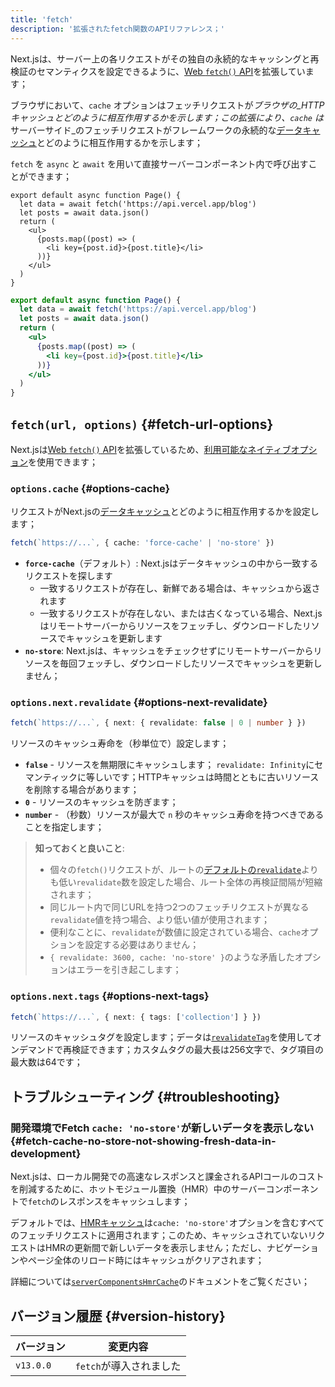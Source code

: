 ```yaml
---
title: 'fetch'
description: '拡張されたfetch関数のAPIリファレンス；'
---
```


Next.jsは、サーバー上の各リクエストがその独自の永続的なキャッシングと再検証のセマンティクスを設定できるように、[Web `fetch()` API](https://developer.mozilla.org/docs/Web/API/Fetch_API)を拡張しています；

ブラウザにおいて、`cache` オプションはフェッチリクエストが*ブラウザの\_HTTPキャッシュとどのように相互作用するかを示します；この拡張により、`cache` は*サーバーサイド\_のフェッチリクエストがフレームワークの永続的な[データキャッシュ](/docs/app/building-your-application/caching#data-cache)とどのように相互作用するかを示します；

`fetch` を `async` と `await` を用いて直接サーバーコンポーネント内で呼び出すことができます；

<Tabs>
<TabItem value="tsx" label="TypeScript">

```tsx title="app/page.tsx" switcher
export default async function Page() {
  let data = await fetch('https://api.vercel.app/blog')
  let posts = await data.json()
  return (
    <ul>
      {posts.map((post) => (
        <li key={post.id}>{post.title}</li>
      ))}
    </ul>
  )
}
```

</TabItem>
<TabItem value="jsx" label="JavaScript">

```jsx title="app/page.js" switcher
export default async function Page() {
  let data = await fetch('https://api.vercel.app/blog')
  let posts = await data.json()
  return (
    <ul>
      {posts.map((post) => (
        <li key={post.id}>{post.title}</li>
      ))}
    </ul>
  )
}
```

</TabItem>
</Tabs>

## `fetch(url, options)` {#fetch-url-options}

Next.jsは[Web `fetch()` API](https://developer.mozilla.org/docs/Web/API/Fetch_API)を拡張しているため、[利用可能なネイティブオプション](https://developer.mozilla.org/docs/Web/API/fetch#parameters)を使用できます；

### `options.cache` {#options-cache}

リクエストがNext.jsの[データキャッシュ](/docs/app/building-your-application/caching#data-cache)とどのように相互作用するかを設定します；

```ts
fetch(`https://...`, { cache: 'force-cache' | 'no-store' })
```

- **`force-cache`**（デフォルト）: Next.jsはデータキャッシュの中から一致するリクエストを探します
  - 一致するリクエストが存在し、新鮮である場合は、キャッシュから返されます
  - 一致するリクエストが存在しない、または古くなっている場合、Next.jsはリモートサーバーからリソースをフェッチし、ダウンロードしたリソースでキャッシュを更新します
- **`no-store`**: Next.jsは、キャッシュをチェックせずにリモートサーバーからリソースを毎回フェッチし、ダウンロードしたリソースでキャッシュを更新しません；

### `options.next.revalidate` {#options-next-revalidate}

```ts
fetch(`https://...`, { next: { revalidate: false | 0 | number } })
```

リソースのキャッシュ寿命を（秒単位で）設定します；

- **`false`** - リソースを無期限にキャッシュします； `revalidate: Infinity`にセマンティックに等しいです；HTTPキャッシュは時間とともに古いリソースを削除する場合があります；
- **`0`** - リソースのキャッシュを防ぎます；
- **`number`** - （秒数）リソースが最大で `n` 秒のキャッシュ寿命を持つべきであることを指定します；

> **知っておくと良いこと**:
>
> - 個々の`fetch()`リクエストが、ルートの[デフォルトの`revalidate`](/docs/app/api-reference/file-conventions/route-segment-config#revalidate)よりも低い`revalidate`数を設定した場合、ルート全体の再検証間隔が短縮されます；
> - 同じルート内で同じURLを持つ2つのフェッチリクエストが異なる`revalidate`値を持つ場合、より低い値が使用されます；
> - 便利なことに、`revalidate`が数値に設定されている場合、`cache`オプションを設定する必要はありません；
> - `{ revalidate: 3600, cache: 'no-store' }`のような矛盾したオプションはエラーを引き起こします；

### `options.next.tags` {#options-next-tags}

```ts
fetch(`https://...`, { next: { tags: ['collection'] } })
```

リソースのキャッシュタグを設定します；データは[`revalidateTag`](https://nextjs.org/docs/app/api-reference/functions/revalidateTag)を使用してオンデマンドで再検証できます；カスタムタグの最大長は256文字で、タグ項目の最大数は64です；

## トラブルシューティング {#troubleshooting}

### 開発環境でFetch `cache: 'no-store'`が新しいデータを表示しない {#fetch-cache-no-store-not-showing-fresh-data-in-development}

Next.jsは、ローカル開発での高速なレスポンスと課金されるAPIコールのコストを削減するために、ホットモジュール置換（HMR）中のサーバーコンポーネントで`fetch`のレスポンスをキャッシュします；

デフォルトでは、[HMRキャッシュ](/docs/app/api-reference/next-config-js/serverComponentsHmrCache)は`cache: 'no-store'`オプションを含むすべてのフェッチリクエストに適用されます；このため、キャッシュされていないリクエストはHMRの更新間で新しいデータを表示しません；ただし、ナビゲーションやページ全体のリロード時にはキャッシュがクリアされます；

詳細については[`serverComponentsHmrCache`](/docs/app/api-reference/next-config-js/serverComponentsHmrCache)のドキュメントをご覧ください；

## バージョン履歴 {#version-history}

| バージョン | 変更内容                |
| ---------- | ----------------------- |
| `v13.0.0`  | `fetch`が導入されました |
